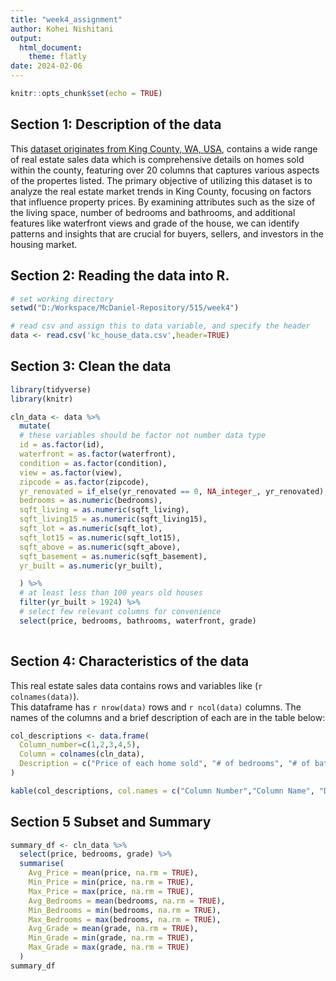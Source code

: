 ```yaml
---
title: "week4_assignment"
author: Kohei Nishitani
output: 
  html_document:
    theme: flatly
date: 2024-02-06
---
```


```r
knitr::opts_chunk$set(echo = TRUE)
```


## Section 1: Description of the data

This [dataset originates from King County, WA, USA](https://www.kaggle.com/datasets/harlfoxem/housesalesprediction/data), contains a wide range of real estate sales data which is comprehensive details on homes sold within the county, featuring over 20 columns that captures various aspects of the propertes listed. The primary objective of utilizing this dataset is to analyze the real estate market trends in King County, focusing on factors that influence property prices. 
 By examining attributes such as the size of the living space, number of bedrooms and bathrooms, and additional features like waterfront views and grade of the house, we can identify patterns and insights that are crucial for buyers, sellers, and investors in the housing market.

## Section 2: Reading the data into R. 
```r
# set working directory
setwd("D:/Workspace/McDaniel-Repository/515/week4")

# read csv and assign this to data variable, and specify the header
data <- read.csv('kc_house_data.csv',header=TRUE)
```

## Section 3: Clean the data 
```r
library(tidyverse)
library(knitr)

```
```r
cln_data <- data %>% 
  mutate(
  # these variables should be factor not number data type
  id = as.factor(id),
  waterfront = as.factor(waterfront),
  condition = as.factor(condition), 
  view = as.factor(view),
  zipcode = as.factor(zipcode),
  yr_renovated = if_else(yr_renovated == 0, NA_integer_, yr_renovated),
  bedrooms = as.numeric(bedrooms),
  sqft_living = as.numeric(sqft_living),
  sqft_living15 = as.numeric(sqft_living15),
  sqft_lot = as.numeric(sqft_lot),
  sqft_lot15 = as.numeric(sqft_lot15),
  sqft_above = as.numeric(sqft_above),
  sqft_basement = as.numeric(sqft_basement),
  yr_built = as.numeric(yr_built),

  ) %>%
  # at least less than 100 years old houses
  filter(yr_built > 1924) %>%
  # select few relevant columns for convenience
  select(price, bedrooms, bathrooms, waterfront, grade)
  
```



## Section 4: Characteristics of the data

This real estate sales data contains   rows and  variables like (`r colnames(data)`).   
This dataframe has `r nrow(data)` rows and `r ncol(data)` columns. The names of the columns and a brief description of each are in the table below:

```r
col_descriptions <- data.frame(
  Column_number=c(1,2,3,4,5),
  Column = colnames(cln_data),
  Description = c("Price of each home sold", "# of bedrooms", "# of bathrooms", "A dummy variable for whether the apartment was overlooking the waterfront or not","An index from 1 to 13, where 1-3 falls short of building construction and design, 7 has an average level of construction and design, and 11-13 have a high quality level of construction and design") 
)

kable(col_descriptions, col.names = c("Column Number","Column Name", "Description"), caption = "Column ID, Names and Descriptions")
```

## Section 5 Subset and Summary

```r
summary_df <- cln_data %>%
  select(price, bedrooms, grade) %>%
  summarise(
    Avg_Price = mean(price, na.rm = TRUE),
    Min_Price = min(price, na.rm = TRUE),
    Max_Price = max(price, na.rm = TRUE),
    Avg_Bedrooms = mean(bedrooms, na.rm = TRUE),
    Min_Bedrooms = min(bedrooms, na.rm = TRUE),
    Max_Bedrooms = max(bedrooms, na.rm = TRUE),
    Avg_Grade = mean(grade, na.rm = TRUE),
    Min_Grade = min(grade, na.rm = TRUE),
    Max_Grade = max(grade, na.rm = TRUE)
  )
summary_df
```